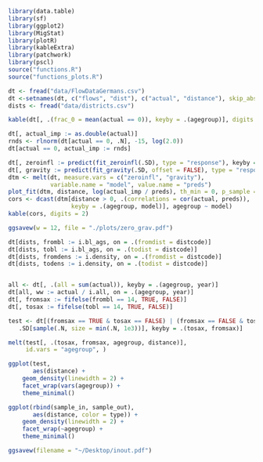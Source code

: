 ```r

library(data.table)
library(sf)
library(ggplot2)
library(MigStat)
library(plotR)
library(kableExtra)
library(patchwork)
library(pscl)
source("functions.R")
source("functions_plots.R")

```

```r

dt <- fread("data/FlowDataGermans.csv")
dt <-setnames(dt, c("flows", "dist"), c("actual", "distance"), skip_absent = TRUE)
dists <- fread("data/districts.csv")

kable(dt[, .(frac_0 = mean(actual == 0)), keyby = .(agegroup)], digits = 2)

```

```r

dt[, actual_imp := as.double(actual)]
rnds <- rlnorm(dt[actual == 0, .N], -15, log(2.0))
dt[actual == 0, actual_imp := rnds]

dt[, zeroinfl := predict(fit_zeroinfl(.SD), type = "response"), keyby = .(agegroup)]
dt[, gravity := predict(fit_gravity(.SD, offset = FALSE), type = "response"), keyby = .(agegroup)]
dtm <- melt(dt, measure.vars = c("zeroinfl", "gravity"),
            variable.name = "model", value.name = "preds")
plot_fit(dtm, distance, log(actual_imp / preds), th_min = 0, p_sample = .2, smooth = FALSE)
cors <- dcast(dtm[distance > 0, .(correlations = cor(actual, preds)),
                  keyby = .(agegroup, model)], agegroup ~ model)
kable(cors, digits = 2)

ggsavew(w = 12, file = "./plots/zero_grav.pdf")


```

```r


dt[dists, frombl := i.bl_ags, on = .(fromdist = distcode)]
dt[dists, tobl := i.bl_ags, on = .(todist = distcode)]
dt[dists, fromdens := i.density, on = .(fromdist = distcode)]
dt[dists, todens := i.density, on = .(todist = distcode)]


all <- dt[, .(all = sum(actual)), keyby = .(agegroup, year)]
dt[all, ww := actual / i.all, on = .(agegroup, year)]
dt[, fromsax := fifelse(frombl == 14, TRUE, FALSE)]
dt[, tosax := fifelse(tobl == 14, TRUE, FALSE)]

test <- dt[(fromsax == TRUE & tosax == FALSE) | (fromsax == FALSE & tosax == TRUE),
   .SD[sample(.N, size = min(.N, 1e3))], keyby = .(tosax, fromsax)]

melt(test[, .(tosax, fromsax, agegroup, distance)],
     id.vars = "agegroup", )

ggplot(test,
       aes(distance) +
    geom_density(linewidth = 2) +
    facet_wrap(vars(agegroup)) +
    theme_minimal()

ggplot(rbind(sample_in, sample_out),
       aes(distance, color = type)) +
    geom_density(linewidth = 2) +
    facet_wrap(~agegroup) +
    theme_minimal()

ggsavew(filename = "~/Desktop/inout.pdf")

```
